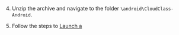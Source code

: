 <PlatformWrapper platform="android">

4. Unzip the archive and navigate to the folder `\android\CloudClass-Android`.

5. Follow the steps to [Launch a <Vg k="FC" />](./get-started/#implement-a-flexible-classroom)

</PlatformWrapper>
